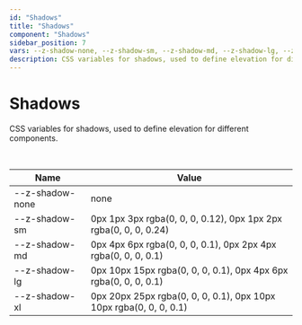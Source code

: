 ```yaml
--- 
id: "Shadows"
title: "Shadows"
component: "Shadows"
sidebar_position: 7
vars: --z-shadow-none, --z-shadow-sm, --z-shadow-md, --z-shadow-lg, --z-shadow-xl
description: CSS variables for shadows, used to define elevation for different components. 
--- 
```



# <Translate id="css.title">Shadows</Translate>

 <Translate id="css.description">CSS variables for shadows, used to define elevation for different components.</Translate>  

<br/>


| <Translate id="css.name">Name</Translate> | <Translate id="css.value">Value</Translate> |
|------|-------|
| --z-shadow-none | none  | 
| --z-shadow-sm | 0px 1px 3px rgba(0, 0, 0, 0.12), 0px 1px 2px rgba(0, 0, 0, 0.24)  | 
| --z-shadow-md | 0px 4px 6px rgba(0, 0, 0, 0.1), 0px 2px 4px rgba(0, 0, 0, 0.1)  | 
| --z-shadow-lg | 0px 10px 15px rgba(0, 0, 0, 0.1), 0px 4px 6px rgba(0, 0, 0, 0.1)  | 
| --z-shadow-xl | 0px 20px 25px rgba(0, 0, 0, 0.1), 0px 10px 10px rgba(0, 0, 0, 0.1)  | 

